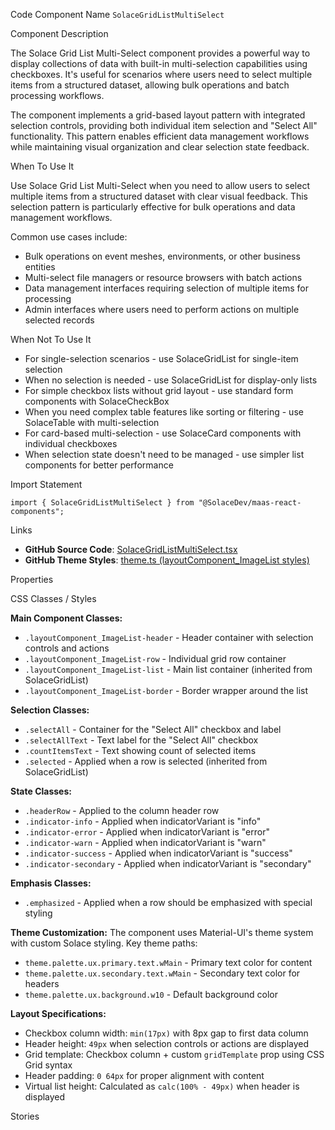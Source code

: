 
<Meta of={SolaceGridListMultiSelectStories} />

<Title>Solace Grid List Multi-Select</Title>

<Description of={SolaceGridListMultiSelectStories} />

<Subtitle>Code Component Name</Subtitle>
`SolaceGridListMultiSelect`

<Subtitle>Component Description</Subtitle>

The Solace Grid List Multi-Select component provides a powerful way to display collections of data with built-in multi-selection capabilities using checkboxes. It's useful for scenarios where users need to select multiple items from a structured dataset, allowing bulk operations and batch processing workflows.

The component implements a grid-based layout pattern with integrated selection controls, providing both individual item selection and "Select All" functionality. This pattern enables efficient data management workflows while maintaining visual organization and clear selection state feedback.

<Subtitle>When To Use It</Subtitle>

Use Solace Grid List Multi-Select when you need to allow users to select multiple items from a structured dataset with clear visual feedback. This selection pattern is particularly effective for bulk operations and data management workflows.

Common use cases include:

- Bulk operations on event meshes, environments, or other business entities
- Multi-select file managers or resource browsers with batch actions
- Data management interfaces requiring selection of multiple items for processing
- Admin interfaces where users need to perform actions on multiple selected records

<Subtitle>When Not To Use It</Subtitle>

- For single-selection scenarios - use SolaceGridList for single-item selection
- When no selection is needed - use SolaceGridList for display-only lists
- For simple checkbox lists without grid layout - use standard form components with SolaceCheckBox
- When you need complex table features like sorting or filtering - use SolaceTable with multi-selection
- For card-based multi-selection - use SolaceCard components with individual checkboxes
- When selection state doesn't need to be managed - use simpler list components for better performance

<Subtitle>Import Statement</Subtitle>

```tsx
import { SolaceGridListMultiSelect } from "@SolaceDev/maas-react-components";
```

<Subtitle>Links</Subtitle>

- **GitHub Source Code**: [SolaceGridListMultiSelect.tsx](https://github.com/SolaceDev/maas-react-components/blob/main/src/components/layout/SolaceGridListMultiSelect.tsx)
- **GitHub Theme Styles**: <a href="https://github.com/SolaceDev/maas-react-components/blob/main/src/resources/theme.ts#:~:text=layoutComponent_ImageList" target="_blank">theme.ts (layoutComponent_ImageList styles)</a>

<Subtitle>Properties</Subtitle>

<ArgTypes of={SolaceGridListMultiSelectStories} />

<Subtitle>CSS Classes / Styles</Subtitle>

**Main Component Classes:**

- `.layoutComponent_ImageList-header` - Header container with selection controls and actions
- `.layoutComponent_ImageList-row` - Individual grid row container
- `.layoutComponent_ImageList-list` - Main list container (inherited from SolaceGridList)
- `.layoutComponent_ImageList-border` - Border wrapper around the list

**Selection Classes:**

- `.selectAll` - Container for the "Select All" checkbox and label
- `.selectAllText` - Text label for the "Select All" checkbox
- `.countItemsText` - Text showing count of selected items
- `.selected` - Applied when a row is selected (inherited from SolaceGridList)

**State Classes:**

- `.headerRow` - Applied to the column header row
- `.indicator-info` - Applied when indicatorVariant is "info"
- `.indicator-error` - Applied when indicatorVariant is "error"
- `.indicator-warn` - Applied when indicatorVariant is "warn"
- `.indicator-success` - Applied when indicatorVariant is "success"
- `.indicator-secondary` - Applied when indicatorVariant is "secondary"

**Emphasis Classes:**

- `.emphasized` - Applied when a row should be emphasized with special styling

**Theme Customization:**
The component uses Material-UI's theme system with custom Solace styling. Key theme paths:

- `theme.palette.ux.primary.text.wMain` - Primary text color for content
- `theme.palette.ux.secondary.text.wMain` - Secondary text color for headers
- `theme.palette.ux.background.w10` - Default background color

**Layout Specifications:**

- Checkbox column width: `min(17px)` with 8px gap to first data column
- Header height: `49px` when selection controls or actions are displayed
- Grid template: Checkbox column + custom `gridTemplate` prop using CSS Grid syntax
- Header padding: `0 64px` for proper alignment with content
- Virtual list height: Calculated as `calc(100% - 49px)` when header is displayed

<Subtitle>Stories</Subtitle>

<CustomStories />
